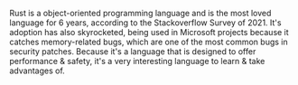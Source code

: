 Rust is a object-oriented programming language and is the most loved language for 6 years, according to the Stackoverflow Survey of 2021. 
It's adoption has also skyrocketed, being used in Microsoft projects because it catches memory-related bugs, which are one of the most common bugs in security patches.
Because it's a language that is designed to offer performance & safety, it's a very interesting language to learn & take advantages of.
